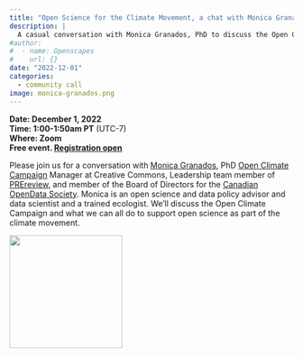 ```yaml
---
title: "Open Science for the Climate Movement, a chat with Monica Granados"
description: |
  A casual conversation with Monica Granados, PhD to discuss the Open Climate Campaign and how we can reimagine open science as part of the climate movement
#author:
#  - name: Openscapes
#    url: {}
date: "2022-12-01"
categories: 
  - community call
image: monica-granados.png  
---
```


**Date: December 1, 2022**\
**Time: 1:00-1:50am PT** (UTC-7)\
**Where: Zoom**\
**Free event. [Registration open](https://www.eventbrite.com/e/open-science-for-the-climate-movement-a-chat-with-monica-granados-tickets-424441023527) **
<!---[**Video Recording**]() --->

Please join us for a conversation with [Monica Granados](https://www.monicagranados.com/), PhD [Open Climate Campaign](https://openclimatecampaign.org/) Manager at Creative Commons, Leadership team member of [PREreview](https://www.prereview.org/), and member of the Board of Directors for the [Canadian OpenData Society](https://www.opendatasociety.ca/). Monica is an open science and data policy advisor and data scientist and a trained ecologist. We'll discuss the Open Climate Campaign and what we can all do to support open science as part of the climate movement. 

![](monica-granados.png){width=200px}

